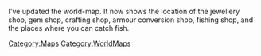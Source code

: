 {{Update|date = 12 June 2001}}

I've updated the world-map. It now shows the location of the jewellery shop, gem shop, crafting shop, armour conversion shop, fishing shop, and the places where you can catch fish.

[[Category:Updates|{{PAGENAME}}]]
[[Category:Maps]]
[[Category:WorldMaps]]
